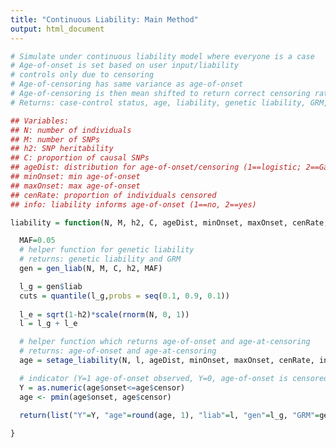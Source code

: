 ```yaml
---
title: "Continuous Liability: Main Method"
output: html_document
---
```


```r

# Simulate under continuous liability model where everyone is a case
# Age-of-onset is set based on user input/liability
# controls only due to censoring
# Age-of-censoring has same variance as age-of-onset
# Age-of-censoring is then mean shifted to return correct censoring rate
# Returns: case-control status, age, liability, genetic liability, GRM,  genetic liability deciles

## Variables:
## N: number of individuals
## M: number of SNPs
## h2: SNP heritability
## C: proportion of causal SNPs
## ageDist: distribution for age-of-onset/censoring (1==logistic; 2==Gaussian)
## minOnset: min age-of-onset
## maxOnset: max age-of-onset
## cenRate: proportion of individuals censored
## info: liability informs age-of-onset (1==no, 2==yes)

liability = function(N, M, h2, C, ageDist, minOnset, maxOnset, cenRate, info){

  MAF=0.05
  # helper function for genetic liability
  # returns: genetic liability and GRM
  gen = gen_liab(N, M, C, h2, MAF)

  l_g = gen$liab
  cuts = quantile(l_g,probs = seq(0.1, 0.9, 0.1))
  
  l_e = sqrt(1-h2)*scale(rnorm(N, 0, 1))
  l = l_g + l_e

  # helper function which returns age-of-onset and age-at-censoring
  # returns: age-of-onset and age-at-censoring
  age = setage_liability(N, l, ageDist, minOnset, maxOnset, cenRate, info)

  # indicator (Y=1 age-of-onset observed, Y=0, age-of-onset is censored)
  Y = as.numeric(age$onset<=age$censor)
  age <- pmin(age$onset, age$censor)

  return(list("Y"=Y, "age"=round(age, 1), "liab"=l, "gen"=l_g, "GRM"=gen$GRM, "cuts" = cuts))
  
}
```
